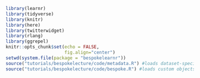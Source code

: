 ```r
library(learnr)
library(tidyverse)
library(knitr)
library(here)
library(twitterwidget)
library(rlang)
library(ggrepel)
knitr::opts_chunk$set(echo = FALSE, 
                      fig.align="center")
setwd(system.file(package = "bespokelearnr"))
source("tutorials/bespokelecture/code/metadata.R") #loads dataset-specific variables
source("tutorials/bespokelecture/code/bespoke.R") #loads custom objects
```
